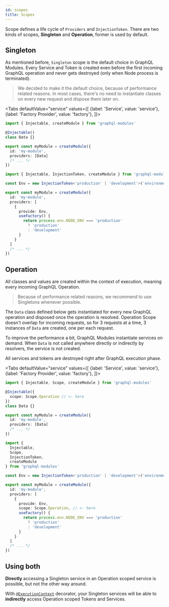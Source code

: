 ```yaml
---
id: scopes
title: Scopes
---
```



Scope defines a life cycle of `Providers` and `InjectionToken`. There are two kinds of scopes, **Singleton** and **Operation**, former is used by default.

## Singleton

As mentioned before, `Singleton` scope is the default choice in GraphQL Modules. Every Service and Token is created even before the first incoming GraphQL operation and never gets destroyed (only when Node process is terminated).

> We decided to make it the default choice, because of performance related reasons. In most cases, there's no need to instantiate classes on every new request and dispose them later on.

<Tabs
defaultValue="service"
values={[
{label: 'Service', value: 'service'},
{label: 'Factory Provider', value: 'factory'},
]}>
<TabItem value="service">

```ts
import { Injectable, createModule } from 'graphql-modules'

@Injectable()
class Data {}

export const myModule = createModule({
  id: 'my-module',
  providers: [Data]
  /* ... */
})
```

</TabItem>
<TabItem value="factory">

```ts
import { Injectable, InjectionToken, createModule } from 'graphql-modules'

const Env = new InjectionToken<'production' | 'development'>('environment')

export const myModule = createModule({
  id: 'my-module',
  providers: [
    {
      provide: Env,
      useFactory() {
        return process.env.NODE_ENV === 'production'
          ? 'production'
          : 'development'
      }
    }
  ]
  /* ... */
})
```

</TabItem>
</Tabs>

## Operation

All classes and values are created within the context of execution, meaning every incoming GraphQL Operation.

> Because of performance related reasons, we recommend to use Singletons whenever possible.

The `Data` class defined below gets instantiated for every new GraphQL operation and disposed once the operation is resolved. Operation Scope doesn't overlap for incoming requests, so for 3 requests at a time, 3 instances of `Data` are created, one per each request.

To improve the performance a bit, GraphQL Modules instantiate services on demand. When `Data` is not called anywhere directly or indirectly by resolvers, the service is not created.

All services and tokens are destroyed right after GraphQL execution phase.

<Tabs
defaultValue="service"
values={[
{label: 'Service', value: 'service'},
{label: 'Factory Provider', value: 'factory'},
]}>
<TabItem value="service">

```typescript
import { Injectable, Scope, createModule } from 'graphql-modules'

@Injectable({
  scope: Scope.Operation // <- here
})
class Data {}

export const myModule = createModule({
  id: 'my-module',
  providers: [Data]
  /* ... */
})
```

</TabItem>
<TabItem value="factory">

```typescript
import {
  Injectable,
  Scope,
  InjectionToken,
  createModule
} from 'graphql-modules'

const Env = new InjectionToken<'production' | 'development'>('environment')

export const myModule = createModule({
  id: 'my-module',
  providers: [
    {
      provide: Env,
      scope: Scope.Operation, // <- here
      useFactory() {
        return process.env.NODE_ENV === 'production'
          ? 'production'
          : 'development'
      }
    }
  ]
  /* ... */
})
```

</TabItem>
</Tabs>

## Using both

**Directly** accessing a Singleton service in an Operation scoped service is possible, but not the other way around.

With [`@ExecutionContext`](../advanced/execution-context.md) decorator, your Singleton services will be able to **indirectly** access Operation scoped Tokens and Services.
